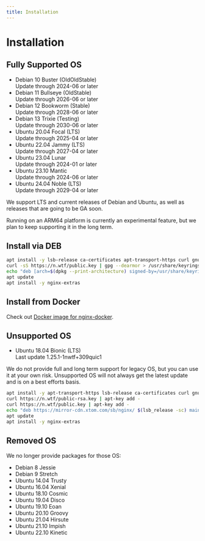 ```yaml
---
title: Installation
---
```



# Installation

## Fully Supported OS

* Debian 10 Buster (OldOldStable) <br /><SecondaryText>Update through 2024-06 or later</SecondaryText>
* Debian 11 Bullseye (OldStable) <br /><SecondaryText>Update through 2026-06 or later</SecondaryText>
* Debian 12 Bookworm (Stable) <br /><SecondaryText>Update through 2028-06 or later</SecondaryText>
* Debian 13 Trixie (Testing) <br /><SecondaryText>Update through 2030-06 or later</SecondaryText>
* Ubuntu 20.04 Focal (LTS) <br /><SecondaryText>Update through 2025-04 or later</SecondaryText>
* Ubuntu 22.04 Jammy (LTS) <br /><SecondaryText>Update through 2027-04 or later</SecondaryText>
* Ubuntu 23.04 Lunar <br /><SecondaryText>Update through 2024-01 or later</SecondaryText>
* Ubuntu 23.10 Mantic <br /><SecondaryText>Update through 2024-06 or later</SecondaryText>
* Ubuntu 24.04 Noble (LTS) <br /><SecondaryText>Update through 2029-04 or later</SecondaryText>

We support LTS and current releases of Debian and Ubuntu, as well as releases that are going to be GA soon. 

Running on an ARM64 platform is currently an experimental feature, but we plan to keep supporting it in the long term.

## Install via DEB

```sh
apt install -y lsb-release ca-certificates apt-transport-https curl gnupg dpkg
curl -sS https://n.wtf/public.key | gpg --dearmor > /usr/share/keyrings/n.wtf.gpg
echo "deb [arch=$(dpkg --print-architecture) signed-by=/usr/share/keyrings/n.wtf.gpg] https://mirror-cdn.xtom.com/sb/nginx/ $(lsb_release -sc) main" > /etc/apt/sources.list.d/n.wtf.list
apt update
apt install -y nginx-extras
```

## Install from Docker

Check out [Docker image for nginx-docker](https://github.com/u-sb/nginx-docker).

## Unsupported OS

* Ubuntu 18.04 Bionic (LTS) <br /><SecondaryText>Last update 1.25.1-1nwtf+309quic1</SecondaryText>

We do not provide full and long term support for legacy OS, but you can use it at your own risk. Unsupported OS will not always get the latest update and is on a best efforts basis.

``` sh
apt install -y apt-transport-https lsb-release ca-certificates curl gnupg
curl https://n.wtf/public-rsa.key | apt-key add -
curl https://n.wtf/public.key | apt-key add -
echo "deb https://mirror-cdn.xtom.com/sb/nginx/ $(lsb_release -sc) main" > /etc/apt/sources.list.d/n.wtf.list
apt update
apt install -y nginx-extras
```

## Removed OS

We no longer provide packages for those OS:

* Debian 8 Jessie
* Debian 9 Stretch
* Ubuntu 14.04 Trusty
* Ubuntu 16.04 Xenial
* Ubuntu 18.10 Cosmic
* Ubuntu 19.04 Disco
* Ubuntu 19.10 Eoan
* Ubuntu 20.10 Groovy
* Ubuntu 21.04 Hirsute
* Ubuntu 21.10 Impish
* Ubuntu 22.10 Kinetic
